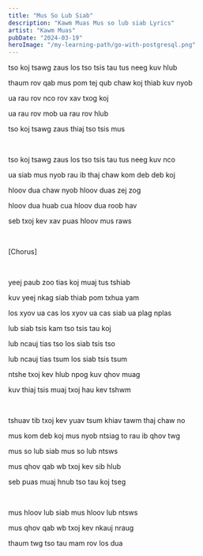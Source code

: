 ```yaml
---
title: "Mus So Lub Siab"
description: "Kawm Muas Mus so lub siab Lyrics"
artist: "Kawm Muas"
pubDate: "2024-03-19"
heroImage: "/my-learning-path/go-with-postgresql.png"
---
```


tso koj tsawg zaus los tso tsis tau tus neeg kuv hlub

thaum rov qab mus pom tej qub chaw koj thiab kuv nyob

ua rau rov nco rov xav txog koj

ua rau rov mob ua rau rov hlub

tso koj tsawg zaus thiaj tso tsis mus

<br />

tso koj tsawg zaus los tso tsis tau tus neeg kuv nco

ua siab mus nyob rau ib thaj chaw kom deb deb koj

hloov dua chaw nyob hloov duas zej zog

hloov dua huab cua hloov dua roob hav

seb txoj kev xav puas hloov mus raws

<br />

[Chorus]

<br />

yeej paub zoo tias koj muaj tus tshiab

kuv yeej nkag siab thiab pom txhua yam

los xyov ua cas los xyov ua cas siab ua plag nplas

lub siab tsis kam tso tsis tau koj

lub ncauj tias tso los siab tsis tso

lub ncauj tias tsum los siab tsis tsum

ntshe txoj kev hlub npog kuv qhov muag

kuv thiaj tsis muaj txoj hau kev tshwm

<br />

tshuav tib txoj kev yuav tsum khiav tawm thaj chaw no

mus kom deb koj mus nyob ntsiag to rau ib qhov twg

mus so lub siab mus so lub ntsws

mus qhov qab wb txoj kev sib hlub

seb puas muaj hnub tso tau koj tseg

<br />

mus hloov lub siab mus hloov lub ntsws

mus qhov qab wb txoj kev nkauj nraug

thaum twg tso tau mam rov los dua
